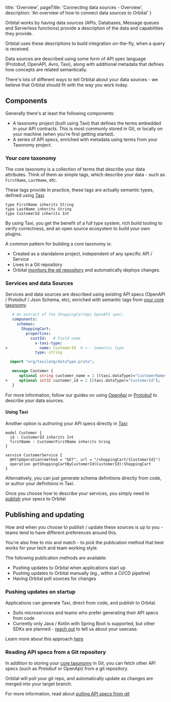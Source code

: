 
  title: 'Overview',
  pageTitle: 'Connecting data sources - Overview',
  description: 'An overview of how to connect data sources to Orbital'
}



Orbital works by having data sources (APIs, Databases, Message queues and Serverless functions) provide a description
of the data and capabilities they provide.

Orbital uses these descriptions to build integration on-the-fly, when a query is received.

Data sources are described using some form of API spec language (Protobuf, OpenAPI, Avro, Taxi), along with
additional metadata that defines how concepts are related semantically.

There's lots of different ways to tell Orbital about your data sources - we believe that Orbital should fit with
the way you work today.

## Components

Generally there's at least the following components:

 * A taxonomy project (built using Taxi) that defines the terms embedded in your API contracts.  This is most commonly stored in Git, or locally on your machine (when you're first getting started).
 * A series of API specs, enriched with metadata using terms from your Taxonomy project.

<ImageWithCaption src={PublishingFromSources.src} addLightBackground={true} />


### Your core taxonomy
The core taxonomy is a collection of terms that describe your data attributes.  Think of them
as simple tags, which describe your data - such as `FirstName`, `LastName`, etc.

These tags provide
In practice, these tags are actually semantic types, defined using [Taxi](https://taxilang.org).

```taxi
type FirstName inherits String
type LastName inherits String
type CustomerId inherits Int
```

By using Taxi, you get the benefit of a full type system, rich build tooling to verify correctness, and an
open source ecosystem to build your own plugins.

A common pattern for building a core taxonomy is:

 * Created as a standalone project, independent of any specific API / Service
 * Lives in a Git repository
 * Orbital [monitors the git repository](/docs/connecting-data-sources/connecting-a-git-repo) and automatically deploys changes.

### Services and data Sources
Services and data sources are described using existing API specs (OpenAPI / Protobuf / Json Schema, etc), enriched
with semantic tags from [your core taxonomy](#your-core-taxonomy).

<SnippetGroup>

```yml ShoppingCart OpenAPI Spec
   # An extract of the ShoppingCartApi OpenAPI spec:
   components:  
     schemas:  
       ShoppingCart:  
         properties:  
           custId:   # Field name
             x-taxi-type:  
>              name: CustomerId  # <-- Semantic type
             type: string  
```

```protobuf Example.proto   
  import "org/taxilang/dataType.proto";

   message Customer {
      optional string customer_name = 1 [(taxi.dataType)="CustomerName"];
>     optional int32 customer_id = 2 [(taxi.dataType)="CustomerId"];
   }
```

</SnippetGroup>

For more information, follow our guides on using [OpenApi](/docs/describing-data-sources/open-api) or [Protobuf](/docs/describing-data-sources/protobuf) to describe your data sources.

#### Using Taxi
Another option is authoring your API specs directly in [Taxi](/docs/describing-data-sources/taxi):

```taxi
model Customer {
  id : CustomerId inherits Int
  firstName : CustomerFirstName inherits Sring
}

service CustomerService {
  @HttpOperation(method = "GET", url = "/shoppingCart/{CustomerId}")
  operation getShoppingCartByCustomerId(CustomerId):ShoppingCart
}
```



Alternatively, you can just generate schema definitions directly from code, or author your definitions in Taxi.

Once you choose how to describe your services, you simply need to [publish](#publishing-and-updating) your specs to Orbital

## Publishing and updating
How and when you choose to publish / update these sources is up to you - teams tend to have different preferences around this.

You're also free to mix and match - to pick the publication method that best works for your tech and team working style.

The following publication methods are available:

 * Pushing updates to Orbital when applications start up
 * Pushing updates to Orbital manually (eg., within a CI/CD pipeline)
 * Having Orbital poll sources for changes

### Pushing updates on startup
Applications can generate Taxi, direct from code, and publish to Orbital.

 * Suits microservices and teams who prefer generating their API specs from code
 * Currently only Java / Kotlin with Spring Boot is supported, but other SDKs are planned - [reach out](https://github.com/orbitalapi/orbital/discussions) to tell us about your usecase.


Learn more about this approach [here](./schema-publication-methods)

<!-- TODO: Flesh this out -->
<!-- ### Pushing updates to Orbital manually (CI/CD)
Data sources can publish updated specs to Orbital manually, using our CLI, or direct to our API.  This is a good fit
for teams that choose to push updates as part of a CI/CD cycle.

 * Suits teams who publish API specs during a CI/CD job

Learn more about this approach [here](./publishing-direct-to-orbital) -->


### Reading API specs from a Git repository

In addition to storing your [core taxonomy](#your-core-taxonomy) in Git, you can fetch other API specs (such as Protobuf or OpenApi) from
a git repository.

Orbital will poll your git repo, and automatically update as changes are merged into your target branch.

For more information, read about [pulling API specs from git](./connecting-a-git-repo)
